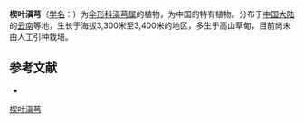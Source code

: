 {{NoteTA|G1=LS}}
{{Speciesbox
| name = 楔叶滇芎
| status = 
| status_system = 
| image = 
| genus = Physospermopsis
| species = cuneata
| authority = Wolff in Fedde Repert.
}}

'''楔叶滇芎'''（[[学名|学名]]：{{lang|la|''Physospermopsis cuneata''}}）为[[伞形科|伞形科]][[滇芎属|滇芎属]]的植物，为中国的特有植物。分布于[[中国大陆|中国大陆]]的[[云南|云南]]等地，生长于海拔3,300米至3,400米的地区，多生于高山草甸，目前尚未由人工引种栽培。

== 参考文献 ==
<div class="references-small">
* {{cite web| url =http://www.bioinfo.cn/db05/KmzwSpecies.php?action=view&id=22993| title =楔叶滇芎| work =《中国高等植物数据库全库》| publisher =中国科学院微生物研究所| author =昆明植物研究所| accessdate =2009-02-25| deadurl =yes| archiveurl =https://web.archive.org/web/20160305053228/http://www.bioinfo.cn/db05/KmzwSpecies.php?action=view&id=22993| archivedate =2016-03-05}}
</div>
{{Taxonbar|from=Q11119681}}

[[Category:滇芎属|楔叶滇芎]]


{{Apiales-stub}}